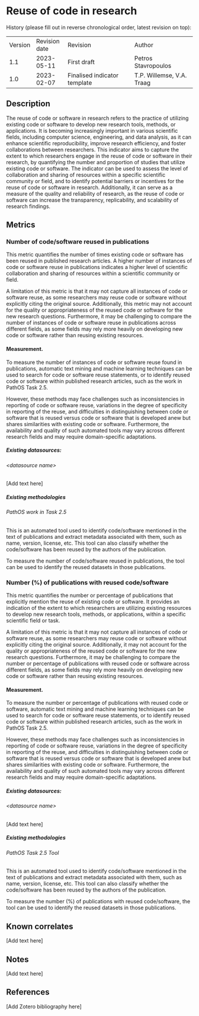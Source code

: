 # Reuse of code in research

History (please fill out in reverse chronological order, latest revision
on top):

|         |               |                              |                           |
| ------- | ------------- | ---------------------------- | ------------------------- |
| Version | Revision date | Revision                     | Author                    |
| 1.1     | 2023-05-11    | First draft                  | Petros Stavropoulos       |
| 1.0     | 2023-02-07    | Finalised indicator template | T.P. Willemse, V.A. Traag |

## Description

The reuse of code or software in research refers to the practice of
utilizing existing code or software to develop new research tools,
methods, or applications. It is becoming increasingly important in
various scientific fields, including computer science, engineering, and
data analysis, as it can enhance scientific reproducibility, improve
research efficiency, and foster collaborations between researchers. This
indicator aims to capture the extent to which researchers engage in the
reuse of code or software in their research, by quantifying the number
and proportion of studies that utilize existing code or software. The
indicator can be used to assess the level of collaboration and sharing
of resources within a specific scientific community or field, and to
identify potential barriers or incentives for the reuse of code or
software in research. Additionally, it can serve as a measure of the
quality and reliability of research, as the reuse of code or software
can increase the transparency, replicability, and scalability of
research findings.

## Metrics

### Number of code/software reused in publications

This metric quantifies the number of times existing code or software has
been reused in published research articles. A higher number of instances
of code or software reuse in publications indicates a higher level of
scientific collaboration and sharing of resources within a scientific
community or field.

A limitation of this metric is that it may not capture all instances of
code or software reuse, as some researchers may reuse code or software
without explicitly citing the original source. Additionally, this metric
may not account for the quality or appropriateness of the reused code or
software for the new research questions. Furthermore, it may be
challenging to compare the number of instances of code or software reuse
in publications across different fields, as some fields may rely more
heavily on developing new code or software rather than reusing existing
resources.

#### Measurement.

To measure the number of instances of code or software reuse found in
publications, automatic text mining and machine learning techniques can
be used to search for code or software reuse statements, or to identify
reused code or software within published research articles, such as the
work in PathOS Task 2.5.

However, these methods may face challenges such as inconsistencies in
reporting of code or software reuse, variations in the degree of
specificity in reporting of the reuse, and difficulties in
distinguishing between code or software that is reused versus code or
software that is developed anew but shares similarities with existing
code or software. Furthermore, the availability and quality of such
automated tools may vary across different research fields and may
require domain-specific adaptations.

##### Existing datasources:

###### \<datasource name\>

\[Add text here\]

##### Existing methodologies

###### PathOS work in Task 2.5

This is an automated tool used to identify code/software mentioned in
the text of publications and extract metadata associated with them, such
as name, version, license, etc. This tool can also classify whether the
code/software has been reused by the authors of the publication.

To measure the number of code/software reused in publications, the tool
can be used to identify the reused datasets in those publications.

### Number (%) of publications with reused code/software

This metric quantifies the number or percentage of publications that
explicitly mention the reuse of existing code or software. It provides
an indication of the extent to which researchers are utilizing existing
resources to develop new research tools, methods, or applications,
within a specific scientific field or task.

A limitation of this metric is that it may not capture all instances of
code or software reuse, as some researchers may reuse code or software
without explicitly citing the original source. Additionally, it may not
account for the quality or appropriateness of the reused code or
software for the new research questions. Furthermore, it may be
challenging to compare the number or percentage of publications with
reused code or software across different fields, as some fields may rely
more heavily on developing new code or software rather than reusing
existing resources.

#### Measurement.

To measure the number or percentage of publications with reused code or
software, automatic text mining and machine learning techniques can be
used to search for code or software reuse statements, or to identify
reused code or software within published research articles, such as the
work in PathOS Task 2.5.

However, these methods may face challenges such as inconsistencies in
reporting of code or software reuse, variations in the degree of
specificity in reporting of the reuse, and difficulties in
distinguishing between code or software that is reused versus code or
software that is developed anew but shares similarities with existing
code or software. Furthermore, the availability and quality of such
automated tools may vary across different research fields and may
require domain-specific adaptations.

##### Existing datasources:

###### \<datasource name\>

\[Add text here\]

##### Existing methodologies

###### PathOS Task 2.5 Tool

This is an automated tool used to identify code/software mentioned in
the text of publications and extract metadata associated with them, such
as name, version, license, etc. This tool can also classify whether the
code/software has been reused by the authors of the publication.

To measure the number (%) of publications with reused code/software, the
tool can be used to identify the reused datasets in those publications.

## Known correlates

\[Add text here\]

## Notes

\[Add text here\]

## References

\[Add Zotero bibliography here\]
